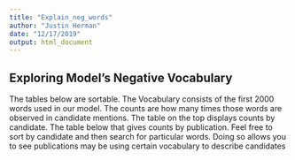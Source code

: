 ```yaml
---
title: "Explain_neg_words"
author: "Justin Herman"
date: "12/17/2019"
output: html_document
---
```


## Exploring Model's Negative Vocabulary

The tables below are sortable.  The Vocabulary consists of the first 2000 words used in our model.  The counts are how many times those words are observed in candidate mentions. The table on the top displays counts by candidate.  The table below that gives counts by publication.  Feel free to sort by candidate and then search for particular words.  Doing so allows you to see  publications may be using certain vocabulary to describe candidates




